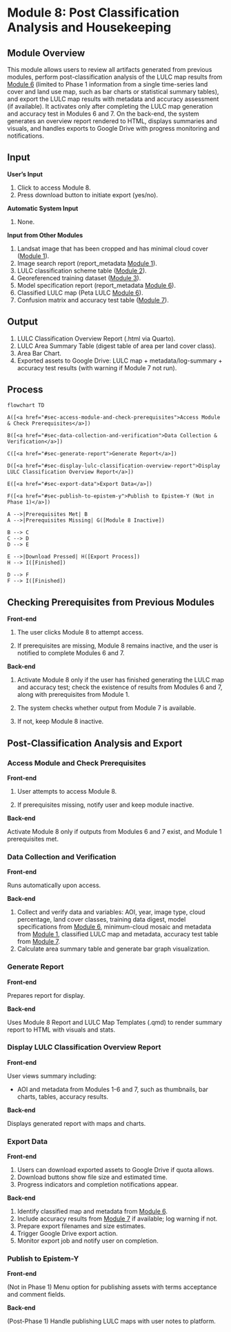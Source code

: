 
# Module 8: Post Classification Analysis and Housekeeping {#sec-module-8}

## Module Overview

This module allows users to review all artifacts generated from previous modules, perform post-classification analysis of the LULC map results from [Module 6](@sec-module-6) (limited to Phase 1 information from a single time-series land cover and land use map, such as bar charts or statistical summary tables), and export the LULC map results with metadata and accuracy assessment (if available). It activates only after completing the LULC map generation and accuracy test in Modules 6 and 7. On the back-end, the system generates an overview report rendered to HTML, displays summaries and visuals, and handles exports to Google Drive with progress monitoring and notifications.

## Input {.unnumbered}

**User’s Input**

1.  Click to access Module 8.
2.  Press download button to initiate export (yes/no).

**Automatic System Input**

1.  None.

**Input from Other Modules**

1.  Landsat image that has been cropped and has minimal cloud cover ([Module 1](@sec-module-1)).
2.  Image search report (report_metadata [Module 1](@sec-module-1)).
3.  LULC classification scheme table ([Module 2](@sec-module-2)).
4.  Georeferenced training dataset ([Module 3](@sec-module-3)).
5.  Model specification report (report_metadata [Module 6](@sec-module-6)).
6.  Classified LULC map (Peta LULC [Module 6](@sec-module-6)).
7.  Confusion matrix and accuracy test table ([Module 7](@sec-module-7)).

## Output {.unnumbered}

1.  LULC Classification Overview Report (.html via Quarto).
2.  LULC Area Summary Table (digest table of area per land cover class).
3.  Area Bar Chart.
4.  Exported assets to Google Drive: LULC map + metadata/log-summary + accuracy test results (with warning if Module 7 not run).

## Process

```mermaid

flowchart TD

A([<a href="#sec-access-module-and-check-prerequisites">Access Module & Check Prerequisites</a>])

B([<a href="#sec-data-collection-and-verification">Data Collection & Verification</a>])

C([<a href="#sec-generate-report">Generate Report</a>])

D([<a href="#sec-display-lulc-classification-overview-report">Display LULC Classification Overview Report</a>])

E([<a href="#sec-export-data">Export Data</a>])

F([<a href="#sec-publish-to-epistem-y">Publish to Epistem-Y (Not in Phase 1)</a>])

A -->|Prerequisites Met| B
A -->|Prerequisites Missing| G([Module 8 Inactive])

B --> C
C --> D
D --> E

E -->|Download Pressed| H([Export Process])
H --> I([Finished])

D --> F
F --> I([Finished])
```

## Checking Prerequisites from Previous Modules

**Front-end**

1.  The user clicks Module 8 to attempt access.

2.  If prerequisites are missing, Module 8 remains inactive, and the user is notified to complete Modules 6 and 7.

**Back-end**

1.  Activate Module 8 only if the user has finished generating the LULC map and accuracy test; check the existence of results from Modules 6 and 7, along with prerequisites from Module 1.

2.  The system checks whether output from Module 7 is available.

3.  If not, keep Module 8 inactive.

## Post-Classification Analysis and Export

### Access Module and Check Prerequisites {#sec-access-module-and-check-prerequisites}

**Front-end**

1.  User attempts to access Module 8.

2.  If prerequisites missing, notify user and keep module inactive.

**Back-end**

Activate Module 8 only if outputs from Modules 6 and 7 exist, and Module 1 prerequisites met.

### Data Collection and Verification {#sec-data-collection-and-verification}

**Front-end**

Runs automatically upon access.

**Back-end**

1.  Collect and verify data and variables: AOI, year, image type, cloud percentage, land cover classes, training data digest, model specifications from [Module 6](@sec-module-6), minimum-cloud mosaic and metadata from [Module 1](@sec-module-1), classified LULC map and metadata, accuracy test table from [Module 7](@sec-module-7).\
2.  Calculate area summary table and generate bar graph visualization.

### Generate Report {#sec-generate-report}

**Front-end**

Prepares report for display.

**Back-end**

Uses Module 8 Report and LULC Map Templates (.qmd) to render summary report to HTML with visuals and stats.

### Display LULC Classification Overview Report {#sec-display-lulc-classification-overview-report}

**Front-end**

User views summary including:

-   AOI and metadata from Modules 1-6 and 7, such as thumbnails, bar charts, tables, accuracy results.

**Back-end**

Displays generated report with maps and charts.

### Export Data {#sec-export-data}

**Front-end**

1.  Users can download exported assets to Google Drive if quota allows.
2.  Download buttons show file size and estimated time.
3.  Progress indicators and completion notifications appear.

**Back-end**

1.  Identify classified map and metadata from [Module 6](@sec-module-6).
2.  Include accuracy results from [Module 7](@sec-module-7) if available; log warning if not.
3.  Prepare export filenames and size estimates.
4.  Trigger Google Drive export action.
5.  Monitor export job and notify user on completion.

### Publish to Epistem-Y {#sec-publish-to-epistem-y}

**Front-end**

(Not in Phase 1) Menu option for publishing assets with terms acceptance and comment fields.

**Back-end**

(Post-Phase 1) Handle publishing LULC maps with user notes to platform.

